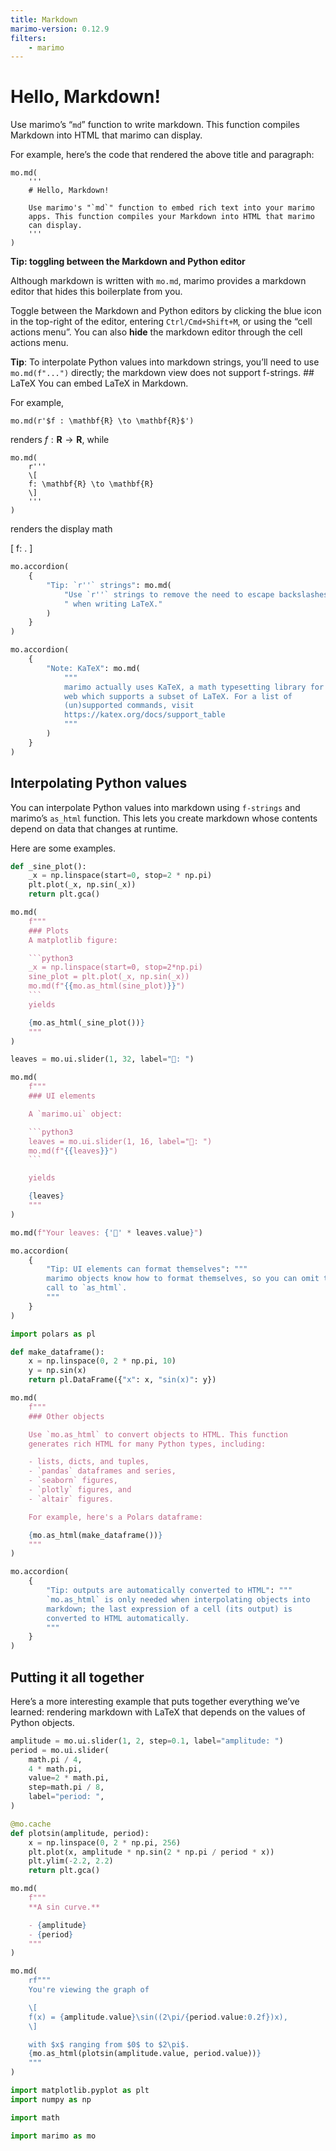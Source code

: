 ```yaml
---
title: Markdown
marimo-version: 0.12.9
filters:
    - marimo
---
```


# Hello, Markdown!

Use marimo's "`md`" function to write markdown. This function compiles Markdown into HTML that marimo can display.

For example, here's the code that rendered the above title and
paragraph:

```python3
mo.md(
    '''
    # Hello, Markdown!

    Use marimo's "`md`" function to embed rich text into your marimo
    apps. This function compiles your Markdown into HTML that marimo
    can display.
    '''
)
```
<!---->
**Tip: toggling between the Markdown and Python editor**

Although markdown is written with `mo.md`, marimo provides a markdown editor
that hides this boilerplate from you.

Toggle between the Markdown and Python
editors by clicking the blue icon in the top-right of the editor,
entering `Ctrl/Cmd+Shift+M`, or using the "cell actions menu". You can
also **hide** the markdown editor through the cell actions menu.

**Tip**: To interpolate Python values into markdown strings, you'll
need to use `mo.md(f"...")` directly; the markdown view does not support
f-strings.
<!---->
## LaTeX
You can embed LaTeX in Markdown.

For example,

```python3
mo.md(r'$f : \mathbf{R} \to \mathbf{R}$')
```

renders $f : \mathbf{R} \to \mathbf{R}$, while

```python3
mo.md(
    r'''
    \[
    f: \mathbf{R} \to \mathbf{R}
    \]
    '''
)
```

renders the display math

\[
f: \mathbf{R} \to \mathbf{R}.
\]

```python {.marimo hide_code="true"}
mo.accordion(
    {
        "Tip: `r''` strings": mo.md(
            "Use `r''` strings to remove the need to escape backslashes"
            " when writing LaTeX."
        )
    }
)
```

```python {.marimo hide_code="true"}
mo.accordion(
    {
        "Note: KaTeX": mo.md(
            """
            marimo actually uses KaTeX, a math typesetting library for the
            web which supports a subset of LaTeX. For a list of
            (un)supported commands, visit
            https://katex.org/docs/support_table
            """
        )
    }
)
```

## Interpolating Python values

You can interpolate Python values into markdown using
`f-strings` and marimo's ` as_html` function. This lets you create
markdown whose contents depend on data that changes at runtime.

Here are some examples.

````python {.marimo}
def _sine_plot():
    _x = np.linspace(start=0, stop=2 * np.pi)
    plt.plot(_x, np.sin(_x))
    return plt.gca()

mo.md(
    f"""
    ### Plots
    A matplotlib figure:

    ```python3
    _x = np.linspace(start=0, stop=2*np.pi)
    sine_plot = plt.plot(_x, np.sin(_x))
    mo.md(f"{{mo.as_html(sine_plot)}}")
    ```
    yields

    {mo.as_html(_sine_plot())}
    """
)
````

````python {.marimo}
leaves = mo.ui.slider(1, 32, label="🍃: ")

mo.md(
    f"""
    ### UI elements

    A `marimo.ui` object:

    ```python3
    leaves = mo.ui.slider(1, 16, label="🍃: ")
    mo.md(f"{{leaves}}")
    ```

    yields

    {leaves}
    """
)
````

```python {.marimo}
mo.md(f"Your leaves: {'🍃' * leaves.value}")
```

```python {.marimo hide_code="true"}
mo.accordion(
    {
        "Tip: UI elements can format themselves": """
        marimo objects know how to format themselves, so you can omit the
        call to `as_html`.
        """
    }
)
```

```python {.marimo}
import polars as pl

def make_dataframe():
    x = np.linspace(0, 2 * np.pi, 10)
    y = np.sin(x)
    return pl.DataFrame({"x": x, "sin(x)": y})

mo.md(
    f"""
    ### Other objects

    Use `mo.as_html` to convert objects to HTML. This function
    generates rich HTML for many Python types, including:

    - lists, dicts, and tuples,
    - `pandas` dataframes and series,
    - `seaborn` figures,
    - `plotly` figures, and
    - `altair` figures.

    For example, here's a Polars dataframe:

    {mo.as_html(make_dataframe())}
    """
)
```

```python {.marimo hide_code="true"}
mo.accordion(
    {
        "Tip: outputs are automatically converted to HTML": """
        `mo.as_html` is only needed when interpolating objects into
        markdown; the last expression of a cell (its output) is
        converted to HTML automatically.
        """
    }
)
```

## Putting it all together

Here's a more interesting example that puts together
everything we've learned: rendering markdown with LaTeX that depends on
the values of Python objects.

```python {.marimo}
amplitude = mo.ui.slider(1, 2, step=0.1, label="amplitude: ")
period = mo.ui.slider(
    math.pi / 4,
    4 * math.pi,
    value=2 * math.pi,
    step=math.pi / 8,
    label="period: ",
)
```

```python {.marimo}
@mo.cache
def plotsin(amplitude, period):
    x = np.linspace(0, 2 * np.pi, 256)
    plt.plot(x, amplitude * np.sin(2 * np.pi / period * x))
    plt.ylim(-2.2, 2.2)
    return plt.gca()
```

```python {.marimo}
mo.md(
    f"""
    **A sin curve.**

    - {amplitude}
    - {period}
    """
)
```

```python {.marimo}
mo.md(
    rf"""
    You're viewing the graph of

    \[
    f(x) = {amplitude.value}\sin((2\pi/{period.value:0.2f})x),
    \]

    with $x$ ranging from $0$ to $2\pi$.
    {mo.as_html(plotsin(amplitude.value, period.value))}
    """
)
```

```python {.marimo hide_code="true"}
import matplotlib.pyplot as plt
import numpy as np
```

```python {.marimo hide_code="true"}
import math

import marimo as mo
```
